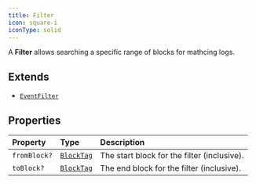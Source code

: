 ```yaml
---
title: Filter
icon: square-i
iconType: solid
---
```


A **Filter** allows searching a specific range of blocks for mathcing logs.

## Extends

- [`EventFilter`](/content/interfaces/EventFilter)

## Properties

| Property | Type | Description |
| :------ | :------ | :------ |
| `fromBlock?` | [`BlockTag`](/content/type-aliases/BlockTag) | The start block for the filter (inclusive). |
| `toBlock?` | [`BlockTag`](/content/type-aliases/BlockTag) | The end block for the filter (inclusive). |
